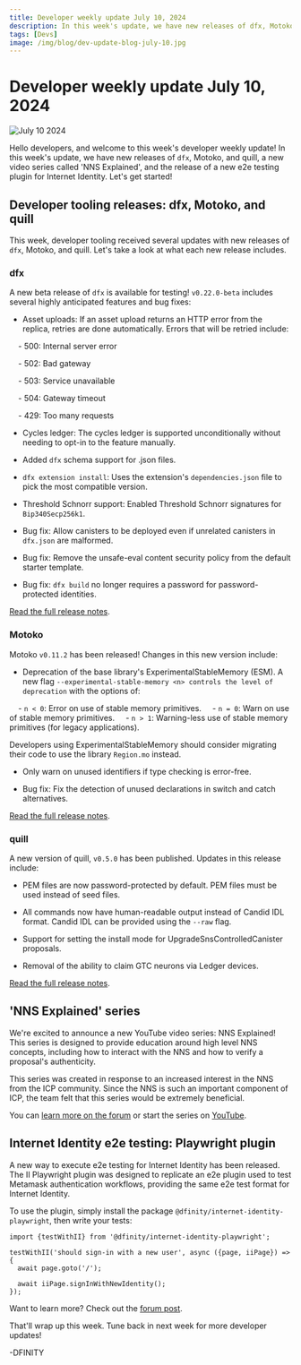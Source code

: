 ```yaml
---
title: Developer weekly update July 10, 2024
description: In this week's update, we have new releases of dfx, Motoko, and quill, a new video series called 'NNS Explained', and the release of a new e2e testing plugin for Internet Identity.
tags: [Devs]
image: /img/blog/dev-update-blog-july-10.jpg
---
```


# Developer weekly update July 10, 2024

![July 10 2024](../../static/img/blog/dev-update-blog-july-10.jpg)

Hello developers, and welcome to this week's developer weekly update! In this week's update, we have new releases of `dfx`, Motoko, and quill, a new video series called 'NNS Explained', and the release of a new e2e testing plugin for Internet Identity. Let's get started!

## Developer tooling releases: dfx, Motoko, and quill

This week, developer tooling received several updates with new releases of `dfx`, Motoko, and quill. Let's take a look at what each new release includes.

### dfx

A new beta release of `dfx` is available for testing! `v0.22.0-beta` includes several highly anticipated features and bug fixes:

- Asset uploads: If an asset upload returns an HTTP error from the replica, retries are done automatically. Errors that will be retried include:

    - 500: Internal server error

    - 502: Bad gateway

    - 503: Service unavailable

    - 504: Gateway timeout

    - 429: Too many requests

- Cycles ledger: The cycles ledger is supported unconditionally without needing to opt-in to the feature manually.

- Added `dfx` schema support for .json files.

- `dfx extension install`: Uses the extension's `dependencies.json` file to pick the most compatible version.

- Threshold Schnorr support: Enabled Threshold Schnorr signatures for `Bip340Secp256k1`.

- Bug fix: Allow canisters to be deployed even if unrelated canisters in `dfx.json` are malformed.

- Bug fix: Remove the unsafe-eval content security policy from the default starter template.

- Bug fix: `dfx build` no longer requires a password for password-protected identities.

[Read the full release notes](https://github.com/dfinity/sdk/releases/tag/0.22.0-beta.0). 

### Motoko

Motoko `v0.11.2` has been released! Changes in this new version include:

- Deprecation of the base library's ExperimentalStableMemory (ESM). A new flag `--experimental-stable-memory <n> controls the level of deprecation` with the options of:

    - `n < 0`: Error on use of stable memory primitives.
    - `n = 0`: Warn on use of stable memory primitives.
    - `n > 1`: Warning-less use of stable memory primitives (for legacy applications).

Developers using ExperimentalStableMemory should consider migrating their code to use the library `Region.mo` instead.

- Only warn on unused identifiers if type checking is error-free.

- Bug fix: Fix the detection of unused declarations in switch and catch alternatives.

[Read the full release notes](https://github.com/dfinity/motoko/releases/tag/0.11.2).

### quill

A new version of quill, `v0.5.0` has been published. Updates in this release include:

- PEM files are now password-protected by default. PEM files must be used instead of seed files.

- All commands now have human-readable output instead of Candid IDL format. Candid IDL can be provided using the `--raw` flag.

- Support for setting the install mode for UpgradeSnsControlledCanister proposals.

- Removal of the ability to claim GTC neurons via Ledger devices.

[Read the full release notes](https://github.com/dfinity/quill/releases/tag/v0.5.0).

## 'NNS Explained' series

We're excited to announce a new YouTube video series: NNS Explained! This series is designed to provide education around high level NNS concepts, including how to interact with the NNS and how to verify a proposal's authenticity.

This series was created in response to an increased interest in the NNS from the ICP community. Since the NNS is such an important component of ICP, the team felt that this series would be extremely beneficial. 

You can [learn more on the forum](https://forum.dfinity.org/t/announcement-nns-explained-youtube-series/32337) or start the series on [YouTube](https://www.youtube.com/playlist?list=PLuhDt1vhGcrclxfmztDd6OKE80dnrFmG6). 


## Internet Identity e2e testing: Playwright plugin

A new way to execute e2e testing for Internet Identity has been released. The II Playwright plugin was designed to replicate an e2e plugin used to test Metamask authentication workflows, providing the same e2e test format for Internet Identity.

To use the plugin, simply install the package `@dfinity/internet-identity-playwright`, then write your tests:

```
import {testWithII} from '@dfinity/internet-identity-playwright';

testWithII('should sign-in with a new user', async ({page, iiPage}) => {
  await page.goto('/');

  await iiPage.signInWithNewIdentity();
});
```

Want to learn more? Check out the [forum post](https://forum.dfinity.org/t/internet-identity-playwright-plugin/33020).

That'll wrap up this week. Tune back in next week for more developer updates!

-DFINITY
